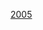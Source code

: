 <noinclude>
{{start U.S. Supreme Court composition| CJ=[[約翰·格洛佛·羅伯茨|羅伯茨]]}}
{{U.S. Supreme Court composition court lifespan| cj=[[約翰·格洛佛·羅伯茨]]| years=2005-}}
</noinclude>{{U.S. Supreme Court composition row| years=2005－2006| 大法官=[[約翰·保羅·史蒂文斯|史蒂文斯]] &#124; [[桑德拉·戴·奧康納|奧康納]] &#124; [[安東寧·斯卡利亞|斯卡利亞]] &#124; [[安東尼·肯尼迪|肯尼迪]]&#124; [[戴維·蘇特|蘇特]] &#124; [[克拉倫斯·托馬斯|托馬斯]] &#124; [[露絲·貝德·金斯堡|金斯堡]] &#124; [[史蒂芬·布雷耶|布雷耶]]}}<noinclude>
{{end U.S. Supreme Court composition}}
{{U.S. Supreme Court composition template navbox}}
[[Category:美国最高法院模板|2005]]
</noinclude>